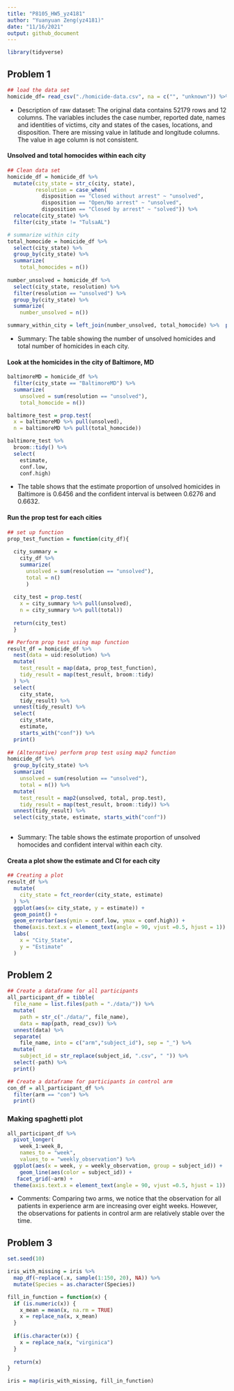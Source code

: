 ```yaml
---
title: "P8105_HW5_yz4181"
author: "Yuanyuan Zeng(yz4181)"
date: "11/16/2021"
output: github_document
---
```

```r
library(tidyverse)
```

## Problem 1

```r
## load the data set
homicide_df= read_csv("./homicide-data.csv", na = c("", "unknown")) %>% print()
```
* Description of raw dataset: The original data contains 52179 rows and 12 columns. The variables includes the case number, reported date, names and identities of victims, city and states of the cases, locations, and disposition. There are missing value in latitude and longitude columns. The value in age column is not consistent.


#### Unsolved and total homocides within each city
```r
## Clean data set
homicide_df = homicide_df %>% 
  mutate(city_state = str_c(city, state),
         resolution = case_when(
           disposition == "Closed without arrest" ~ "unsolved",
           disposition == "Open/No arrest" ~ "unsolved",
           disposition == "Closed by arrest" ~ "solved")) %>% 
  relocate(city_state) %>% 
  filter(city_state != "TulsaAL")

# summarize within city
total_homocide = homicide_df %>% 
  select(city_state) %>% 
  group_by(city_state) %>% 
  summarize(
    total_homocides = n()) 
 
number_unsolved = homicide_df %>% 
  select(city_state, resolution) %>% 
  filter(resolution == "unsolved") %>% 
  group_by(city_state) %>% 
  summarize(
    number_unsolved = n())

summary_within_city = left_join(number_unsolved, total_homocide) %>%  print()
```
* Summary: The table showing the number of unsolved homicides and total number of homicides in each city.


#### Look at the homicides in the city of Baltimore, MD
```r
baltimoreMD = homicide_df %>% 
  filter(city_state == "BaltimoreMD") %>% 
  summarize(
    unsolved = sum(resolution == "unsolved"),
    total_homocide = n())

baltimore_test = prop.test(
  x = baltimoreMD %>% pull(unsolved),
  n = baltimoreMD %>% pull(total_homocide))

baltimore_test %>% 
  broom::tidy() %>% 
  select(
    estimate,
    conf.low,
    conf.high)
```
* The table shows that the estimate proportion of unsolved homicides in Baltimore is 0.6456 and the confident interval is between 0.6276 and 0.6632.


#### Run the prop test for each cities
```r
## set up function
prop_test_function = function(city_df){
  
  city_summary =
    city_df %>% 
    summarize(
      unsolved = sum(resolution == "unsolved"),
      total = n()
      )
      
  city_test = prop.test(
    x = city_summary %>% pull(unsolved),
    n = city_summary %>% pull(total))
  
  return(city_test)
  }

## Perform prop test using map function
result_df = homicide_df %>% 
  nest(data = uid:resolution) %>% 
  mutate(
    test_result = map(data, prop_test_function),
    tidy_result = map(test_result, broom::tidy)
  ) %>% 
  select(
    city_state,
    tidy_result) %>% 
  unnest(tidy_result) %>% 
  select(
    city_state,
    estimate,
    starts_with("conf")) %>% 
  print()
  
## (Alternative) perform prop test using map2 function
homicide_df %>% 
  group_by(city_state) %>% 
  summarize(
    unsolved = sum(resolution == "unsolved"),
    total = n()) %>% 
  mutate(
    test_result = map2(unsolved, total, prop.test),
    tidy_result = map(test_result, broom::tidy)) %>% 
  unnest(tidy_result) %>% 
  select(city_state, estimate, starts_with("conf"))
  
```
* Summary: The table shows the estimate proportion of unsolved homocides and confident interval within each city.


#### Creata a plot show the estimate and CI for each city
```r
## Creating a plot
result_df %>% 
  mutate(
    city_state = fct_reorder(city_state, estimate)
  ) %>% 
  ggplot(aes(x= city_state, y = estimate)) +
  geom_point() +
  geom_errorbar(aes(ymin = conf.low, ymax = conf.high)) +
  theme(axis.text.x = element_text(angle = 90, vjust =0.5, hjust = 1)) +
  labs(
    x = "City_State",
    y = "Estimate"
  )
```


## Problem 2
```r
## Create a dataframe for all participants
all_participant_df = tibble(
  file_name = list.files(path = "./data/")) %>% 
  mutate(
    path = str_c("./data/", file_name),
    data = map(path, read_csv)) %>% 
  unnest(data) %>% 
  separate(
    file_name, into = c("arm","subject_id"), sep = "_") %>% 
  mutate(
    subject_id = str_replace(subject_id, ".csv", " ")) %>% 
  select(-path) %>% 
  print()

## Create a dataframe for participants in control arm
con_df = all_participant_df %>% 
  filter(arm == "con") %>% 
  print()
```

### Making spaghetti plot
```r
all_participant_df %>% 
  pivot_longer(
    week_1:week_8,
    names_to = "week",
    values_to = "weekly_observation") %>% 
  ggplot(aes(x = week, y = weekly_observation, group = subject_id)) +
    geom_line(aes(color = subject_id)) +
   facet_grid(~arm) +
  theme(axis.text.x = element_text(angle = 90, vjust =0.5, hjust = 1))
```
* Comments: Comparing two arms, we notice that the observation for all patients in experience arm are increasing over eight weeks. However, the observations for patients in control arm are relatively stable over the time. 


## Problem 3
```r
set.seed(10)

iris_with_missing = iris %>% 
  map_df(~replace(.x, sample(1:150, 20), NA)) %>%
  mutate(Species = as.character(Species))

fill_in_function = function(x) {
  if (is.numeric(x)) {
    x_mean = mean(x, na.rm = TRUE)
    x = replace_na(x, x_mean)
  }
  
  if(is.character(x)) {
    x = replace_na(x, "virginica")
  }
  
  return(x)
}

iris = map(iris_with_missing, fill_in_function)
```

